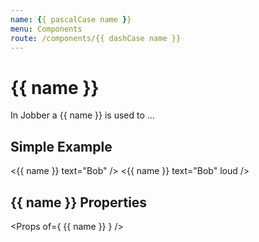 ```yaml
---
name: {{ pascalCase name }}
menu: Components
route: /components/{{ dashCase name }}
---
```



# {{ name }}

<ComponentStatus stage="pre" responsive="no" accessible="no" />

In Jobber a {{ name }} is used to …

## Simple Example

<Playground>
  <{{ name }} text="Bob" />
</Playground>

<Playground>
  <{{ name }} text="Bob" loud />
</Playground>

## {{ name }} Properties

<Props of={ {{ name }} } />
